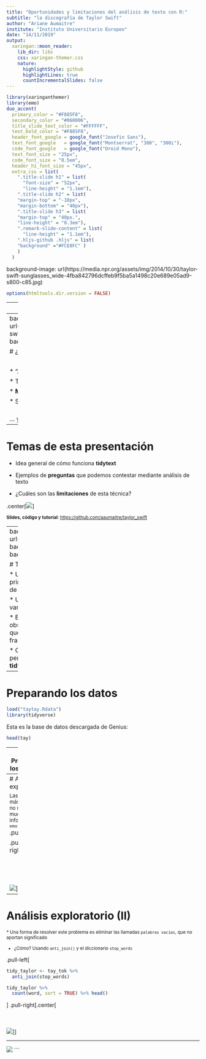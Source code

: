 ```yaml
---
title: "Oportunidades y limitaciones del análisis de texto con R:"
subtitle: "la discografía de Taylor Swift"
author: "Ariane Aumaitre"
institute: "Instituto Universitario Europeo"
date: "14/11/2019"
output:
  xaringan::moon_reader:
    lib_dir: libs
    css: xaringan-themer.css
    nature:
      highlightStyle: github
      highlightLines: true
      countIncrementalSlides: false
---
```


```r
library(xaringanthemer)
library(emo)
duo_accent(
  primary_color = "#F885F8",
  secondary_color = "#060006",
  title_slide_text_color = "#FFFFFF",
  text_bold_color = "#F885F8",
  header_font_google = google_font("Josefin Sans"),
  text_font_google   = google_font("Montserrat", "300", "300i"),
  code_font_google   = google_font("Droid Mono"),
  text_font_size = "25px",
  code_font_size = "0.5em",
  header_h1_font_size = "45px",
  extra_css = list(
    ".title-slide h1" = list(
      "font-size" = "52px",
      "line-height" = "1.1em"),
    ".title-slide h2" = list(
    "margin-top" = "-10px",
    "margin-bottom" = "40px"),
    ".title-slide h3" = list(
    "margin-top" = "40px.",
    "line-height" = "0.3em"),
    ".remark-slide-content" = list(
      "line-height" = "1.1em"),
    ".hljs-github .hljs" = list(
    "background" ="#FCE8FC" )
    )
  )


```
background-image: url(https://media.npr.org/assets/img/2014/10/30/taylor-swift-sunglasses_wide-4fba842796dcffeb9f5ba5a1498c20e689e05ad9-s800-c85.jpg)

```r
options(htmltools.dir.version = FALSE)
```


---
# ¿Por qué análisis de texto con R?


.center[`r emo::ji("idea")`]


* Muchos datos hoy en día pueden ser extraídos de fuentes de texto

* Por ejemplo, en ciencias sociales: 
  + *Debates parlamentarios, programas electorales, noticias de periódico, tweets...*
  
* **Automatizando el proceso**, el volumen de información que podemos analizar es mucho mayor
+ R hace este proceso muy sencillo, especialmente si aplicamos herramientas de **tidy data**.

---
background-image: url(https://www.billboard.com/files/styles/article_main_image/public/media/taylor-swift-the-1989-world-tour-live-in-manchester-2015-billboard-650.jpg)
background-size: 400px
background-position: 110% 90%
class: inverse

# ¿Por qué Taylor Swift?

</br>

* "Artist of the decade" según los AMAs

* Tiene 10 Grammys

* **Más de 50 millones de discos** vendidos

* Su nuevo disco, **Lover**, es increíble `r emo::ji("heart")`
</br>
</br>



 ... y porque conozco _muy bien_ sus canciones.

---

# Temas de esta presentación

* Idea general de cómo funciona **tidytext**

* Ejemplos de **preguntas** que podemos contestar mediante análisis de texto
* ¿Cuáles son las **limitaciones** de esta técnica? 

.center[![](https://media.giphy.com/media/l0K4c8bZHJzDCmg6Y/giphy.gif)]

<small>**Slides, código y tutorial**: [https://github.com/aaumaitre/taylor_swift](https://github.com/aaumaitre/taylor_swift)</small>


---
background-image: url(https://i.imgur.com/nMuEcZf.png)
background-size: 360px
background-position: 90% 90%

# Tidytext

* Un paquete que permite aplicar principios de **"tidy data"** a un corpus de texto

* Una observación por fila, una variable por columna

* En el caso del **texto** -> cada observación es la unidad que queramos analizar (palabras? frases?)

* Organizar nuestro texto así nos permite utilizar herramientas de **tidyverse** para el análisis


---

# Preparando los datos
```r
load("taytay.Rdata")
library(tidyverse)
```

Esta es la base de datos descargada de Genius:

```r
head(tay)
```

---
# Preparando los datos (II)

<small>Con la función `unnest_tokens()` reducimos la columna `lyric` a nuestra unidad de estudio: las palabras.</small>

```r
library(tidytext) #Tidytext package
#Tokenizing our data:
tay_tok <- tay%>%
  #word is the new column, lyric the column to retrieve the information from
  unnest_tokens(word, lyric)
head(tay_tok)
```

---
# Análisis exploratorio


<small>Las palabras más repetidas no nos dan mucha información... `r emo::ji("sad")` </small>
.pull-left[
```r
tay_tok %>%
  count(word, sort = TRUE) %>%
  head()
```
]

.pull-right[.center[
</br></br></br></br></br>
![](https://media.tenor.com/images/15cc765f8d2612bec5f7504562f0ed83/tenor.gif)]]
---
# Análisis exploratorio (II)
<small>
* Una forma de resolver este problema es eliminar las llamadas `palabras vacías`, que no aportan significado

* ¿Cómo? Usando `anti_join()` y el diccionario `stop_words`

</small>

.pull-left[
```r
tidy_taylor <- tay_tok %>%
  anti_join(stop_words)

tidy_taylor %>% 
  count(word, sort = TRUE) %>% head()
```
]
.pull-right[.center[</br></br></br></br>
![](https://media3.giphy.com/media/njP6or65MJ8Na/source.gif)]]

---



![](https://camo.githubusercontent.com/bcdbee6b9671023718bd682f0396cfe9dcf43dea/68747470733a2f2f692e6962622e636f2f473552706d79442f696d6167652e706e67)
```
